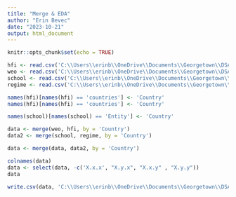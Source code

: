 ```yaml
---
title: "Merge & EDA"
author: "Erin Bevec"
date: "2023-10-21"
output: html_document
---
```


```r
knitr::opts_chunk$set(echo = TRUE)
```

```r

hfi <- read.csv('C:\\Users\\erinb\\OneDrive\\Documents\\Georgetown\\DSAN 5000\\dsan-5000-project-ebevec\\data\\01-modified-data\\data_hfi_clean2.csv')
weo <- read.csv('C:\\Users\\erinb\\OneDrive\\Documents\\Georgetown\\DSAN 5000\\dsan-5000-project-ebevec\\data\\01-modified-data\\data_weo_clean2.csv')
school <- read.csv('C:\\Users\\erinb\\OneDrive\\Documents\\Georgetown\\DSAN 5000\\dsan-5000-project-ebevec\\data\\01-modified-data\\data_school_clean2.csv')
regime <- read.csv('C:\\Users\\erinb\\OneDrive\\Documents\\Georgetown\\DSAN 5000\\dsan-5000-project-ebevec\\data\\01-modified-data\\data_regime_clean2.csv')

```

```r

names(hfi)[names(hfi) == 'countries'] <- 'Country'
names(hfi)[names(hfi) == 'countries'] <- 'Country'

names(school)[names(school) == 'Entity'] <- 'Country'

```

```r

data <- merge(weo, hfi, by = 'Country')
data2 <- merge(school, regime, by = 'Country')

data <- merge(data, data2, by = 'Country')

```

```r

colnames(data)
data <- select(data, -c('X.x.x', "X.y.x", "X.x.y" , "X.y.y"))
data
```



```r

write.csv(data, 'C:\\Users\\erinb\\OneDrive\\Documents\\Georgetown\\DSAN 5000\\dsan-5000-project-ebevec\\data\\01-modified-data\\data_clean2.csv')

```